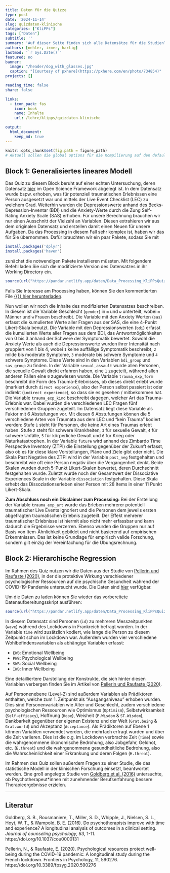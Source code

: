 ```yaml
---
title: Daten für die Quizze
type: post
date: '2024-11-14'
slug: quizdaten-klinische
categories: ["KliPPs"]
tags: ["Daten"]
subtitle: ''
summary: 'Auf dieser Seite finden sich alle Datensätze für die Studienleistungen in KliPPsMSc5a. Die Quizze finden sich auf der Lernplattform moodle und sind nur für die Teilnehmenden des Moduls zugänglich.'
authors: [nehler, irmer, hartig]
lastmod: '`r Sys.Date()`'
featured: no 
banner:
  image: "/header/dog_with_glasses.jpg"
  caption: "[Courtesy of pxhere](https://pxhere.com/en/photo/734854)"
projects: []

reading_time: false 
share: false

links:
  - icon_pack: fas
    icon: book
    name: Inhalte
    url: /lehre/klipps/quizdaten-klinische

output:
  html_document:
    keep_md: true
---
```



```r
knitr::opts_chunk$set(fig.path = figure_path)
# Aktuell sollen die global options für die Kompilierung auf den default Einstellungen gelassen werden
```



## Block 1: Generalisiertes lineares Modell {#Block1}

Das Quiz zu diesem Block beruht auf einer echten Untersuchung, deren Datensatz [hier](https://osf.io/a9vun/) im Open Science Framework abgelegt ist. In dem Datensatz wurde bspw. erhoben, was für potenziell traumatischen Erlebnissen eine Person ausgesetzt war und mittels der Live Event Checklist (LEC) zu welchem Grad. Weiterhin wurden die Depressionswerte anhand des Becks-Depression-Inventar (BDI) und die Anxiety-Werte durch die Zung Self-Rating Anxiety Scale (SAS) erhoben. Für unsere Berechnung brauchen wir nur einen Ausschnitt der Vielzahl an Variablen. Diesen extrahieren wir aus dem originalen Datensatz und erstellen damit einen Neuen für unsere Aufgaben. Da das Processing in diesem Fall sehr komplex ist, haben wir das für Sie übernommen. Dafür brauchten wir ein paar Pakete, sodass Sie mit

```r
install.packages('dplyr')
install.packages('haven')
```

zunächst die notwendigen Pakete installieren müssten. Mit folgendem Befehl laden Sie sich die modifizierte Version des Datensatzes in ihr Working Directory ein.

```r
source(url("https://pandar.netlify.app/daten/Data_Processing_KliPPsQuiz1.R"))
```

Falls Sie Interesse am Processing haben, können Sie den kommentierten File [{{<icon name = "download" pack = "fas">}} hier herunterladen](/daten/Data_Processing_KliPPsQuiz1.R).

Nun wollen wir noch die Inhalte des modifizierten Datensatzes beschreiben. In diesem ist die Variable Geschlecht (`gender`) in `m` und `w` unterteilt, wobei `m` Männer und `w` Frauen beschreibt. Die Variable mit den Anxiety Werten (`sas`) erfasst die kumulierten Werte aller Fragen aus der SAS, die eine 4-Punkt Likert-Skala benutzt. Die Variable mit den Depressionswerten (`bdi`) erfasst die kumulierten Werte aller Fragen aus dem BDI, das Antwortmöglichkeiten von 0 bis 3 anhand der Schwere der Symptomatik bewertet. Sowohl die Anxiety Werte als auch die Depressionswerte wurden ihrer Intensität nach gruppiert von 1 bis 4, wobei `1` keine auffällige Symptomatik beschreibt, `2` milde bis moderate Symptome, `3` moderate bis schwere Symptome und `4` schwere Symptome. Diese Werte sind in den Variablen `bdi_group` und `sas_group` zu finden. In der Variable `sexual_assault` wurde allen Personen, die sexuelle Gewalt direkt erfahren haben, eine `1` zugeteilt, während allen anderen Fällen eine `0` zugewiesen wurde. Die Variable `trauma_exp_form` beschreibt die Form des Trauma-Erlebnisses, ob dieses direkt erlebt wurde (markiert durch `direct experience`), also der Person selbst passiert ist oder indirekt (`indirect experience`), so dass sie es gesehen / mitbekommen hat. Die Variable `trauma_exp_kind` beschreibt dagegen, welcher Art das Trauma-Erlebnis war. Dabei wurden die verschiedenen LEC Fragen fünf verschiedenen Gruppen zugeteilt. Im Datensatz liegt diese Variable als Faktor mit 6 Abstufungen vor. Mit diesen 6 Abstufungen können die 5 verschiedene Arten von Traumata aus dem LEC und "kein Trauma" kodiert werden: Stufe `1` steht für Personen, die keine Art eines Traumas erlebt haben. Stufe `2` steht für schwere Krankheiten, `3` für sexuelle Gewalt, `4` für schwere Unfälle, `5` für körperliche Gewalt und `6` für Krieg oder Naturkatastrophen. In der Variable `future` wird anhand des Zimbardo Time Perspective Inventory (ZTPI) die Einstellung gegenüber der Zukunft erfasst, also ob es für diese klare Vorstellungen, Pläne und Ziele gibt oder nicht. Die Skala Past Negative des ZTPI wird in der Variable `past_neg` festgehalten und beschreibt wie oft eine Person negativ über die Vergangenheit denkt. Beide Skalen wurden durch 5-Punkt Likert-Skalen bewertet, deren Durchschnitt festgehalten wurde. Zuletzt wurde noch der Gesamtwert der Dissociative Experiences Scale in der Variable `dissociation` festgehalten. Diese Skala erhebt das Dissoziationserleben einer Person mit 28 Items in einer 11 Punkt Likert-Skala.

**Zum Abschluss noch ein Disclaimer zum Processing:** Bei der Erstellung der Variable `trauma_exp_art` wurde das Erleben mehrerer potentiell traumatischer Live Events ignoriert und die Personen dem jeweils ersten abgefragten traumatischen Erlebnis zugeteilt. Der Effekt mehrerer traumatischer Erlebnisse ist hiermit also nicht mehr erfassbar und kann dadurch die Ergebnisse verzerren. Ebenso wurden die Gruppen nur auf Basis von Item-Ähnlichkeit gebildet und nicht basierend auf empirischen Erkenntnissen. Das ist keine Grundlage für empirisch valide Forschung, sondern gilt einzig der Vereinfachung für die Übungsrechnung.


## Block 2: Hierarchische Regression {#Block2}

Im Rahmen des Quiz nutzen wir die Daten aus der Studie von [Pellerin und Raufaste (2020)](https://doi.org/10.3389/fpsyg.2020.590276), in der die protektive Wirkung verschiedener psychologischer Ressourcen auf die psychische Gesundheit während der COVID-19-Pandemie untersucht wurde. Die Daten sind [hier](https://osf.io/45aq3) verfügbar.

Um die Daten zu laden können Sie wieder das vorbereitete Datenaufbereitungsskript ausführen:

```r
source(url("https://pandar.netlify.app/daten/Data_Processing_KliPPsQuiz2.R"))
```

In diesem Datensatz sind Personen (`id`) zu mehreren Messzeitpunkten (`wave`) während des Lockdowns in Frankreich befragt worden. In der Variable `time` wird zusätzlich kodiert, wie lange die Person zu diesem Zeitpunkt schon im Lockdown war. Außerdem wurden vier verschiedene Wohlbefindensvariablen als abhängige Variablen erfasst:

- `EWB`: Emotional Wellbeing
- `PWB`: Psychological Wellbeing
- `SWB`: Social Wellbeing
- `IWB`: Inner Wellbeing

Eine detailliertere Darstellung der Konstrukte, die sich hinter diesen Variablen verbergen finden Sie im Artikel von [Pellerin und Raufaste (2020)](https://doi.org/10.3389/fpsyg.2020.590276). 

Auf Personenebene (Level-2) sind außerdem Variablen als Prädiktoren enthalten, welche zum 1. Zeitpunkt als "Ausgangsniveau" erhoben wurden. Dies sind Personenvariablen wie Alter und Geschlecht, zudem verschiedene psychologischen Ressourcen wie Optimismus (`Optimism`), Selbstwirksamkeit (`Self-efficacy`), Hoffnung (`Hope`), Weisheit (`P.Wisdom` & `ST.Wisdom`), Dankbarkeit gegenüber der eigenen Existenz und der Welt (`Grat.being` & `Grat.world`) und Akzeptanz (`Acceptance`). Als Prädiktoren auf Ebene 1 können Variablen verwendet werden, die mehrfach erfragt wurden und über die Zeit variieren. Dies ist die o.g. im Lockdown verbrachte Zeit (`Time`) sowie die wahrgenommene ökonomische Bedrohung, also Jobgefahr, Geldnot, etc. (`E.threat`) und die wahrgenommene gesundheitliche Bedrohung, also die Wahrscheinlichkeit einer Erkrankung und deren Folgen (`H.threat`).


Im Rahmen des Quiz sollen außerdem Fragen zu einer Studie, die das statistische Modell in der klinischen Forschung einsetzt, beantwortet werden. Eine groß angelegte Studie von [Goldberg et al. (2016)](https://doi.org/10.1037/cou0000131) untersuchte, ob Psychotherapeut*innen mit zunehmender Berufserfahrung bessere Therapieergebnisse erzielen. 

***

## Literatur

Goldberg, S. B., Rousmaniere, T., Miller, S. D., Whipple, J., Nielsen, S. L., Hoyt, W. T., & Wampold, B. E. (2016). Do psychotherapists improve with time and experience? A longitudinal analysis of outcomes in a clinical setting. *Journal of counseling psychology, 63*, 1-11. https://doi.org/10.1037/cou0000131

Pellerin, N., & Raufaste, E. (2020). Psychological resources protect well-being during the COVID-19 pandemic: A longitudinal study during the French lockdown. Frontiers in Psychology, 11, 590276. https://doi.org/10.3389/fpsyg.2020.590276
